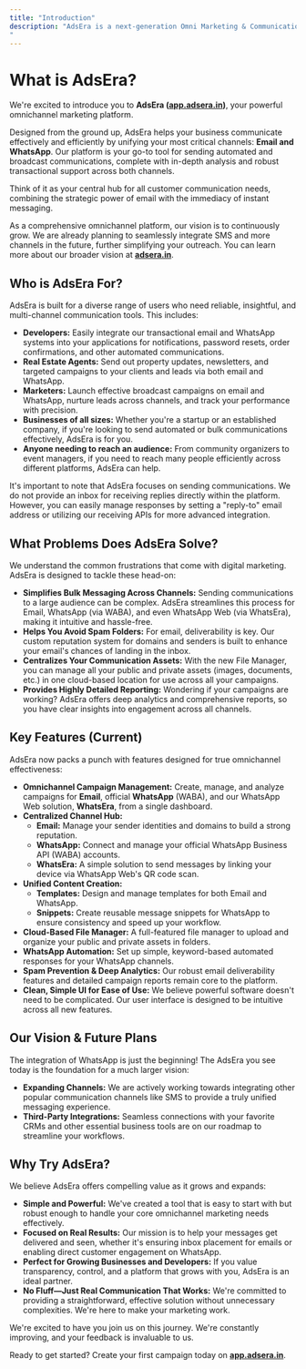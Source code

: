 ```yaml
---
title: "Introduction"
description: "AdsEra is a next-generation Omni Marketing & Communication Platform designed to help businesses scale their customer engagement easily and effectively.
"
---
```


# What is AdsEra?

We're excited to introduce you to **AdsEra (**[**app.adsera.in**](http://app.adsera.in)**)**, your powerful omnichannel marketing platform.

Designed from the ground up, AdsEra helps your business communicate effectively and efficiently by unifying your most critical channels: **Email and WhatsApp**. Our platform is your go-to tool for sending automated and broadcast communications, complete with in-depth analysis and robust transactional support across both channels.

Think of it as your central hub for all customer communication needs, combining the strategic power of email with the immediacy of instant messaging.

As a comprehensive omnichannel platform, our vision is to continuously grow. We are already planning to seamlessly integrate SMS and more channels in the future, further simplifying your outreach. You can learn more about our broader vision at [**adsera.in**](http://adsera.in).

## **Who is AdsEra For?**

AdsEra is built for a diverse range of users who need reliable, insightful, and multi-channel communication tools. This includes:

- **Developers:** Easily integrate our transactional email and WhatsApp systems into your applications for notifications, password resets, order confirmations, and other automated communications.
- **Real Estate Agents:** Send out property updates, newsletters, and targeted campaigns to your clients and leads via both email and WhatsApp.
- **Marketers:** Launch effective broadcast campaigns on email and WhatsApp, nurture leads across channels, and track your performance with precision.
- **Businesses of all sizes:** Whether you're a startup or an established company, if you're looking to send automated or bulk communications effectively, AdsEra is for you.
- **Anyone needing to reach an audience:** From community organizers to event managers, if you need to reach many people efficiently across different platforms, AdsEra can help.

It's important to note that AdsEra focuses on sending communications. We do not provide an inbox for receiving replies directly within the platform. However, you can easily manage responses by setting a "reply-to" email address or utilizing our receiving APIs for more advanced integration.

## **What Problems Does AdsEra Solve?**

We understand the common frustrations that come with digital marketing. AdsEra is designed to tackle these head-on:

- **Simplifies Bulk Messaging Across Channels:** Sending communications to a large audience can be complex. AdsEra streamlines this process for Email, WhatsApp (via WABA), and even WhatsApp Web (via WhatsEra), making it intuitive and hassle-free.
- **Helps You Avoid Spam Folders:** For email, deliverability is key. Our custom reputation system for domains and senders is built to enhance your email's chances of landing in the inbox.
- **Centralizes Your Communication Assets:** With the new File Manager, you can manage all your public and private assets (images, documents, etc.) in one cloud-based location for use across all your campaigns.
- **Provides Highly Detailed Reporting:** Wondering if your campaigns are working? AdsEra offers deep analytics and comprehensive reports, so you have clear insights into engagement across all channels.

## **Key Features (Current)**

AdsEra now packs a punch with features designed for true omnichannel effectiveness:

- **Omnichannel Campaign Management:** Create, manage, and analyze campaigns for **Email**, official **WhatsApp** (WABA), and our WhatsApp Web solution, **WhatsEra**, from a single dashboard.
- **Centralized Channel Hub:**
  - **Email:** Manage your sender identities and domains to build a strong reputation.
  - **WhatsApp:** Connect and manage your official WhatsApp Business API (WABA) accounts.
  - **WhatsEra:** A simple solution to send messages by linking your device via WhatsApp Web's QR code scan.
- **Unified Content Creation:**
  - **Templates:** Design and manage templates for both Email and WhatsApp.
  - **Snippets:** Create reusable message snippets for WhatsApp to ensure consistency and speed up your workflow.
- **Cloud-Based File Manager:** A full-featured file manager to upload and organize your public and private assets in folders.
- **WhatsApp Automation:** Set up simple, keyword-based automated responses for your WhatsApp channels.
- **Spam Prevention & Deep Analytics:** Our robust email deliverability features and detailed campaign reports remain core to the platform.
- **Clean, Simple UI for Ease of Use:** We believe powerful software doesn't need to be complicated. Our user interface is designed to be intuitive across all new features.

## **Our Vision & Future Plans**

The integration of WhatsApp is just the beginning\! The AdsEra you see today is the foundation for a much larger vision:

- **Expanding Channels:** We are actively working towards integrating other popular communication channels like SMS to provide a truly unified messaging experience.
- **Third-Party Integrations:** Seamless connections with your favorite CRMs and other essential business tools are on our roadmap to streamline your workflows.

## **Why Try AdsEra?**

We believe AdsEra offers compelling value as it grows and expands:

- **Simple and Powerful:** We've created a tool that is easy to start with but robust enough to handle your core omnichannel marketing needs effectively.
- **Focused on Real Results:** Our mission is to help your messages get delivered and seen, whether it's ensuring inbox placement for emails or enabling direct customer engagement on WhatsApp.
- **Perfect for Growing Businesses and Developers:** If you value transparency, control, and a platform that grows with you, AdsEra is an ideal partner.
- **No Fluff—Just Real Communication That Works:** We're committed to providing a straightforward, effective solution without unnecessary complexities. We're here to make your marketing work.

We're excited to have you join us on this journey. We're constantly improving, and your feedback is invaluable to us.

Ready to get started? Create your first campaign today on [**app.adsera.in**](http://app.adsera.in).
